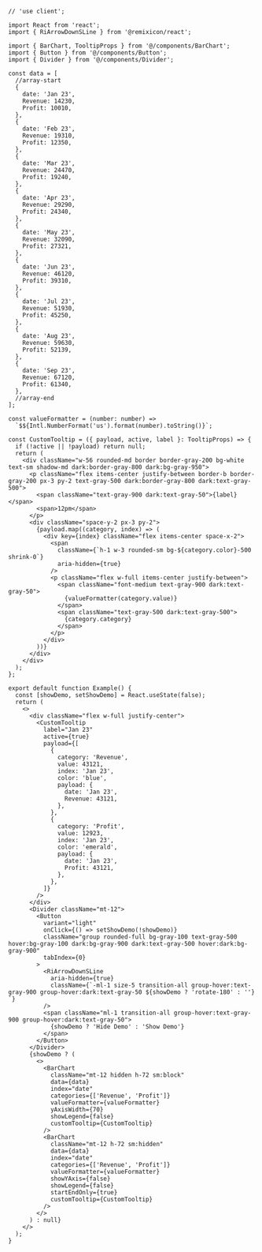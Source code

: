 ````tsx
// 'use client';

import React from 'react';
import { RiArrowDownSLine } from '@remixicon/react';

import { BarChart, TooltipProps } from '@/components/BarChart';
import { Button } from '@/components/Button';
import { Divider } from '@/components/Divider';

const data = [
  //array-start
  {
    date: 'Jan 23',
    Revenue: 14230,
    Profit: 10010,
  },
  {
    date: 'Feb 23',
    Revenue: 19310,
    Profit: 12350,
  },
  {
    date: 'Mar 23',
    Revenue: 24470,
    Profit: 19240,
  },
  {
    date: 'Apr 23',
    Revenue: 29290,
    Profit: 24340,
  },
  {
    date: 'May 23',
    Revenue: 32090,
    Profit: 27321,
  },
  {
    date: 'Jun 23',
    Revenue: 46120,
    Profit: 39310,
  },
  {
    date: 'Jul 23',
    Revenue: 51930,
    Profit: 45250,
  },
  {
    date: 'Aug 23',
    Revenue: 59630,
    Profit: 52139,
  },
  {
    date: 'Sep 23',
    Revenue: 67120,
    Profit: 61340,
  },
  //array-end
];

const valueFormatter = (number: number) =>
  `$${Intl.NumberFormat('us').format(number).toString()}`;

const CustomTooltip = ({ payload, active, label }: TooltipProps) => {
  if (!active || !payload) return null;
  return (
    <div className="w-56 rounded-md border border-gray-200 bg-white text-sm shadow-md dark:border-gray-800 dark:bg-gray-950">
      <p className="flex items-center justify-between border-b border-gray-200 px-3 py-2 text-gray-500 dark:border-gray-800 dark:text-gray-500">
        <span className="text-gray-900 dark:text-gray-50">{label}</span>
        <span>12pm</span>
      </p>
      <div className="space-y-2 px-3 py-2">
        {payload.map((category, index) => (
          <div key={index} className="flex items-center space-x-2">
            <span
              className={`h-1 w-3 rounded-sm bg-${category.color}-500 shrink-0`}
              aria-hidden={true}
            />
            <p className="flex w-full items-center justify-between">
              <span className="font-medium text-gray-900 dark:text-gray-50">
                {valueFormatter(category.value)}
              </span>
              <span className="text-gray-500 dark:text-gray-500">
                {category.category}
              </span>
            </p>
          </div>
        ))}
      </div>
    </div>
  );
};

export default function Example() {
  const [showDemo, setShowDemo] = React.useState(false);
  return (
    <>
      <div className="flex w-full justify-center">
        <CustomTooltip
          label="Jan 23"
          active={true}
          payload={[
            {
              category: 'Revenue',
              value: 43121,
              index: 'Jan 23',
              color: 'blue',
              payload: {
                date: 'Jan 23',
                Revenue: 43121,
              },
            },
            {
              category: 'Profit',
              value: 12923,
              index: 'Jan 23',
              color: 'emerald',
              payload: {
                date: 'Jan 23',
                Profit: 43121,
              },
            },
          ]}
        />
      </div>
      <Divider className="mt-12">
        <Button
          variant="light"
          onClick={() => setShowDemo(!showDemo)}
          className="group rounded-full bg-gray-100 text-gray-500 hover:bg-gray-100 dark:bg-gray-900 dark:text-gray-500 hover:dark:bg-gray-900"
          tabIndex={0}
        >
          <RiArrowDownSLine
            aria-hidden={true}
            className={`-ml-1 size-5 transition-all group-hover:text-gray-900 group-hover:dark:text-gray-50 ${showDemo ? 'rotate-180' : ''} `}
          />
          <span className="ml-1 transition-all group-hover:text-gray-900 group-hover:dark:text-gray-50">
            {showDemo ? 'Hide Demo' : 'Show Demo'}
          </span>
        </Button>
      </Divider>
      {showDemo ? (
        <>
          <BarChart
            className="mt-12 hidden h-72 sm:block"
            data={data}
            index="date"
            categories={['Revenue', 'Profit']}
            valueFormatter={valueFormatter}
            yAxisWidth={70}
            showLegend={false}
            customTooltip={CustomTooltip}
          />
          <BarChart
            className="mt-12 h-72 sm:hidden"
            data={data}
            index="date"
            categories={['Revenue', 'Profit']}
            valueFormatter={valueFormatter}
            showYAxis={false}
            showLegend={false}
            startEndOnly={true}
            customTooltip={CustomTooltip}
          />
        </>
      ) : null}
    </>
  );
}

````